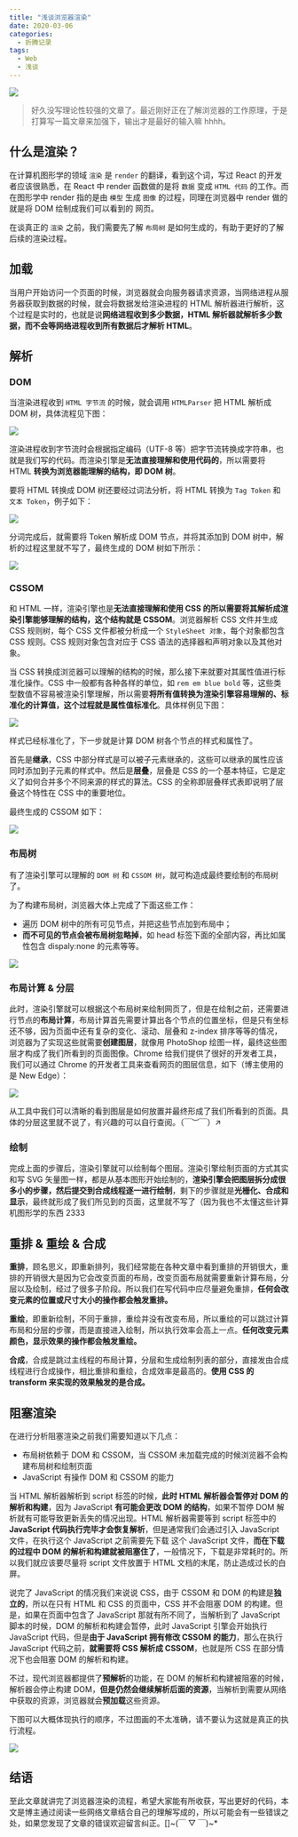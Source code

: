 ```yaml
---
title: "浅谈浏览器渲染"
date: 2020-03-06
categories:
  - 折腾记录
tags:
  - Web
  - 浅谈
---
```


![](https://cdn.jsdelivr.net/gh/syfxlin/pic/2020/03/20200302214031.png)

> 好久没写理论性较强的文章了。最近刚好正在了解浏览器的工作原理，于是打算写一篇文章来加强下，输出才是最好的输入嘛 hhhh。

## 什么是渲染？

在计算机图形学的领域 `渲染` 是 `render` 的翻译，看到这个词，写过 React 的开发者应该很熟悉，在 React 中 render 函数做的是将 `数据` 变成 `HTML 代码` 的工作。而在图形学中 render 指的是由 `模型` 生成 `图像` 的过程，同理在浏览器中 render 做的就是将 DOM 绘制成我们可以看到的 网页。

在谈真正的 `渲染` 之前，我们需要先了解 `布局树` 是如何生成的，有助于更好的了解后续的渲染过程。

## 加载

当用户开始访问一个页面的时候，浏览器就会向服务器请求资源，当网络进程从服务器获取到数据的时候，就会将数据发给渲染进程的 HTML 解析器进行解析，这个过程是实时的，也就是说**网络进程收到多少数据，HTML 解析器就解析多少数据，而不会等网络进程收到所有数据后才解析 HTML**。

## 解析

### DOM

当渲染进程收到 `HTML 字节流` 的时候，就会调用 `HTMLParser` 把 HTML 解析成 DOM 树，具体流程见下图：

![](https://cdn.jsdelivr.net/gh/syfxlin/pic/2020/03/20200306110006.png)

渲染进程收到字节流时会根据指定编码（UTF-8 等）把字节流转换成字符串，也就是我们写的代码。而渲染引擎是**无法直接理解和使用代码的**，所以需要将 HTML **转换为浏览器能理解的结构，即 DOM 树**。

要将 HTML 转换成 DOM 树还要经过词法分析，将 HTML 转换为 `Tag Token` 和 `文本 Token`，例子如下：

![](https://cdn.jsdelivr.net/gh/syfxlin/pic/2020/03/20200306112308.png)

分词完成后，就需要将 Token 解析成 DOM 节点，并将其添加到 DOM 树中，解析的过程这里就不写了，最终生成的 DOM 树如下所示：

![](https://cdn.jsdelivr.net/gh/syfxlin/pic/2020/03/20200306113541.png)

### CSSOM

和 HTML 一样，渲染引擎也是**无法直接理解和使用 CSS 的所以需要将其解析成渲染引擎能够理解的结构，这个结构就是 CSSOM**。浏览器解析 CSS 文件并生成 CSS 规则树，每个 CSS 文件都被分析成一个 `StyleSheet 对象`，每个对象都包含 CSS 规则。CSS 规则对象包含对应于 CSS 语法的选择器和声明对象以及其他对象。

当 CSS 转换成浏览器可以理解的结构的时候，那么接下来就要对其属性值进行标准化操作。CSS 中一般都有各种各样的单位，如 `rem em blue bold` 等，这些类型数值不容易被渲染引擎理解，所以需要**将所有值转换为渲染引擎容易理解的、标准化的计算值，这个过程就是属性值标准化**。具体样例见下图：

![](https://cdn.jsdelivr.net/gh/syfxlin/pic/2020/03/20200306120039.png)

样式已经标准化了，下一步就是计算 DOM 树各个节点的样式和属性了。

首先是**继承**，CSS 中部分样式是可以被子元素继承的，这些可以继承的属性应该同时添加到子元素的样式中。然后是**层叠**，层叠是 CSS 的一个基本特征，它是定义了如何合并多个不同来源的样式的算法。CSS 的全称即层叠样式表即说明了层叠这个特性在 CSS 中的重要地位。

最终生成的 CSSOM 如下：

![](https://cdn.jsdelivr.net/gh/syfxlin/pic/2020/03/20200306141735.png)

### 布局树

有了渲染引擎可以理解的 `DOM 树` 和 `CSSOM 树`，就可构造成最终要绘制的布局树了。

为了构建布局树，浏览器大体上完成了下面这些工作：

- 遍历 DOM 树中的所有可见节点，并把这些节点加到布局中；
- **而不可见的节点会被布局树忽略掉**，如 head 标签下面的全部内容，再比如属性包含 dispaly:none 的元素等等。

![](https://cdn.jsdelivr.net/gh/syfxlin/pic/2020/03/20200306142621.png)

### 布局计算 & 分层

此时，渲染引擎就可以根据这个布局树来绘制网页了，但是在绘制之前，还需要进行节点的**布局计算**，布局计算首先需要计算出各个节点的位置坐标，但是只有坐标还不够，因为页面中还有复杂的变化、滚动、层叠和 z-index 排序等等的情况，浏览器为了实现这些就需要**创建图层**，就像用 PhotoShop 绘图一样，最终这些图层才构成了我们所看到的页面图像。Chrome 给我们提供了很好的开发者工具，我们可以通过 Chrome 的开发者工具来查看网页的图层信息，如下（博主使用的是 New Edge）：

![](https://cdn.jsdelivr.net/gh/syfxlin/pic/2020/03/20200306144814.png)

从工具中我们可以清晰的看到图层是如何放置并最终形成了我们所看到的页面。具体的分层这里就不说了，有兴趣的可以自行查阅。（￣︶￣）↗

### 绘制

完成上面的步骤后，渲染引擎就可以绘制每个图层。渲染引擎绘制页面的方式其实和写 SVG 矢量图一样，都是从基本图形开始绘制的，**渲染引擎会把图层拆分成很多小的步骤，然后提交到合成线程逐一进行绘制**，剩下的步骤就是**光栅化、合成和显示**，最终就形成了我们所见到的页面，这里就不写了（因为我也不太懂这些计算机图形学的东西 2333

## 重排 & 重绘 & 合成

**重排**，顾名思义，即重新排列，我们经常能在各种文章中看到重排的开销很大，重排的开销很大是因为它会改变页面的布局，改变页面布局就需要重新计算布局，分层以及绘制，经过了很多子阶段。所以我们在写代码中应尽量避免重排，**任何会改变元素的位置或尺寸大小的操作都会触发重排。**

**重绘**，即重新绘制，不同于重排，重绘并没有改变布局，所以重绘的可以跳过计算布局和分层的步骤，而是直接进入绘制，所以执行效率会高上一点。**任何改变元素颜色，显示效果的操作都会触发重绘。**

**合成**，合成是跳过主线程的布局计算，分层和生成绘制列表的部分，直接发由合成线程进行合成操作，相比重排和重绘，合成效率是最高的。**使用 CSS 的 transform 来实现的效果触发的是合成。**

## 阻塞渲染

在进行分析阻塞渲染之前我们需要知道以下几点：

- 布局树依赖于 DOM 和 CSSOM，当 CSSOM 未加载完成的时候浏览器不会构建布局树和绘制页面
- JavaScript 有操作 DOM 和 CSSOM 的能力

当 HTML 解析器解析到 script 标签的时候，**此时 HTML 解析器会暂停对 DOM 的解析和构建**，因为 JavaScript **有可能会更改 DOM 的结构**，如果不暂停 DOM 解析就有可能导致更新丢失的情况出现。HTML 解析器需要等到 script 标签中的 **JavaScript 代码执行完毕才会恢复解析**，但是通常我们会通过引入 JavaScript 文件，在执行这个 JavaScript 之前需要先下载 这个 JavaScript 文件，**而在下载的过程中 DOM 的解析和构建就被阻塞住了**，一般情况下，下载是非常耗时的。所以我们就应该要尽量将 script 文件放置于 HTML 文档的末尾，防止造成过长的白屏。

说完了 JavaScript 的情况我们来说说 CSS，由于 CSSOM 和 DOM 的构建是**独立的**，所以在只有 HTML 和 CSS 的页面中，CSS 并不会阻塞 DOM 的构建。但是，如果在页面中包含了 JavaScript 那就有所不同了，当解析到了 JavaScript 脚本的时候，DOM 的解析和构建会暂停，此时 JavaScript 引擎会开始执行 JavaScript 代码，但是**由于 JavaScript 拥有修改 CSSOM 的能力**，那么在执行 JavaScript 代码之前，**就需要将 CSS 解析成 CSSOM**，也就是所 CSS 在部分情况下也会阻塞 DOM 的解析和构建。

不过，现代浏览器都提供了**预解析**的功能，在 DOM 的解析和构建被阻塞的时候，解析器会停止构建 DOM，**但是仍然会继续解析后面的资源**，当解析到需要从网络中获取的资源，浏览器就会**预加载**这些资源。

下图可以大概体现执行的顺序，不过图画的不太准确，请不要认为这就是真正的执行流程。

![](https://cdn.jsdelivr.net/gh/syfxlin/pic/2020/03/20200306211827.png)

## 结语

至此文章就讲完了浏览器渲染的流程，希望大家能有所收获，写出更好的代码，本文是博主通过阅读一些网络文章结合自己的理解写成的，所以可能会有一些错误之处，如果您发现了文章的错误欢迎留言纠正。\[\]~(￣ ▽ ￣)~\*
